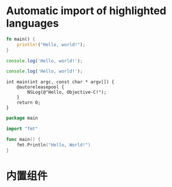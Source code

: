 # Automatic import of highlighted languages

```rust
fn main() {
    println!("Hello, world!");
}
```

```js
console.log('Hello, world!');
```

```javascript
console.log('Hello, world!');
```

```oc
int main(int argc, const char * argv[]) {
    @autoreleasepool {
        NSLog(@"Hello, Objective-C!");
    }
    return 0;
}
```

```go
package main

import "fmt"

func main() {
    fmt.Println("Hello, World!")
}
```

# 内置组件


<InternalComponents />
